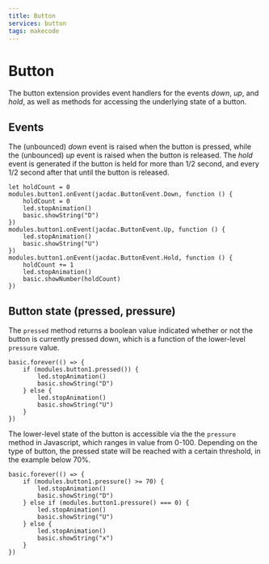 ```yaml
---
title: Button
services: button
tags: makecode
---
```


# Button

The button extension provides event handlers for the events
_down_, _up_, and _hold_, as well as methods for accessing the underlying
state of a button.

## Events

The (unbounced) _down_ event is raised when the
button is pressed, while the (unbounced) _up_ event is raised when the button is released.
The _hold_ event is generated if the button is held for more than 1/2 second,
and every 1/2 second after that until the button is released.

```blocks
let holdCount = 0
modules.button1.onEvent(jacdac.ButtonEvent.Down, function () {
    holdCount = 0
    led.stopAnimation()
    basic.showString("D")
})
modules.button1.onEvent(jacdac.ButtonEvent.Up, function () {
    led.stopAnimation()
    basic.showString("U")
})
modules.button1.onEvent(jacdac.ButtonEvent.Hold, function () {
    holdCount += 1
    led.stopAnimation()
    basic.showNumber(holdCount)
})
```

## Button state (pressed, pressure)

The `pressed` method returns a boolean value indicated whether or not the button is currently
pressed down, which is a function of the lower-level `pressure` value.

```blocks
basic.forever(() => {
    if (modules.button1.pressed()) {
        led.stopAnimation()
        basic.showString("D")
    } else {
        led.stopAnimation()
        basic.showString("U")
    }
})
```

The lower-level state of the button is accessible via the the `pressure` method in Javascript,
which ranges in value from 0-100. Depending on the type of button,
the pressed state will be reached with a certain threshold, in the example below 70%.

```sts
basic.forever(() => {
    if (modules.button1.pressure() >= 70) {
        led.stopAnimation()
        basic.showString("D")
    } else if (modules.button1.pressure() === 0) {
        led.stopAnimation()
        basic.showString("U")
    } else {
        led.stopAnimation()
        basic.showString("x")
    }
})
```

<MakeCodeExtensionFooter serviceName="button" />